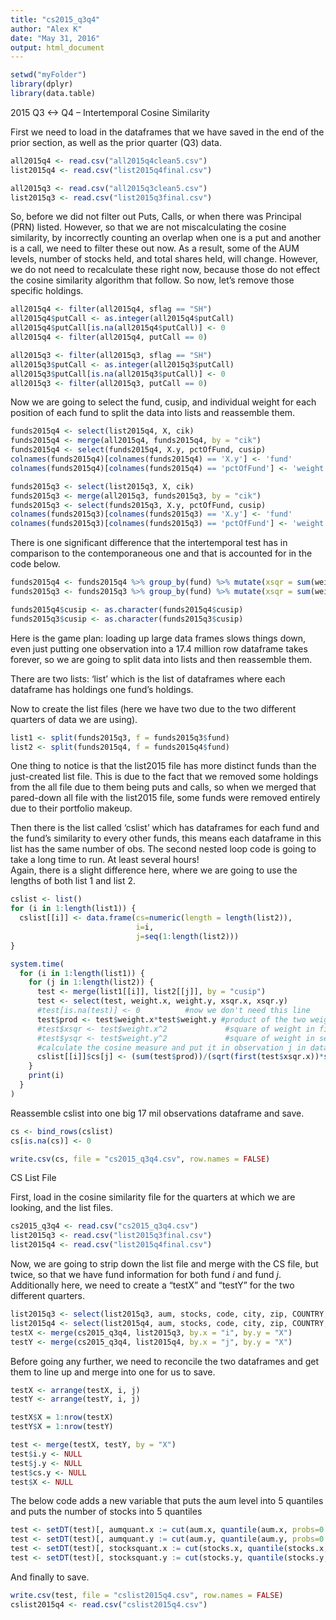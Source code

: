 ```yaml
---
title: "cs2015_q3q4"
author: "Alex K"
date: "May 31, 2016"
output: html_document
---
```


```r
setwd("myFolder")
library(dplyr)
library(data.table)
```
2015 Q3 <-> Q4 -- Intertemporal Cosine Similarity  
  
First we need to load in the dataframes that we have saved in the end of the prior section, as well as the prior quarter (Q3) data.
```r
all2015q4 <- read.csv("all2015q4clean5.csv")
list2015q4 <- read.csv("list2015q4final.csv")

all2015q3 <- read.csv("all2015q3clean5.csv")
list2015q3 <- read.csv("list2015q3final.csv")
```

So, before we did not filter out Puts, Calls, or when there was Principal (PRN) listed. However, so that we are not miscalculating the cosine similarity, by incorrectly counting an overlap when one is a put and another is a call, we need to filter these out now. As a result, some of the AUM levels, number of stocks held, and total shares held, will change. However, we do not need to recalculate these right now, because those do not effect the cosine similarity algorithm that follow. So now, let's remove those specific holdings.
```r
all2015q4 <- filter(all2015q4, sflag == "SH")
all2015q4$putCall <- as.integer(all2015q4$putCall)
all2015q4$putCall[is.na(all2015q4$putCall)] <- 0
all2015q4 <- filter(all2015q4, putCall == 0)

all2015q3 <- filter(all2015q3, sflag == "SH")
all2015q3$putCall <- as.integer(all2015q3$putCall)
all2015q3$putCall[is.na(all2015q3$putCall)] <- 0
all2015q3 <- filter(all2015q3, putCall == 0)
```

Now we are going to select the fund, cusip, and individual weight for each position of each fund to split the data into lists and reassemble them.
```r
funds2015q4 <- select(list2015q4, X, cik)
funds2015q4 <- merge(all2015q4, funds2015q4, by = "cik")
funds2015q4 <- select(funds2015q4, X.y, pctOfFund, cusip)
colnames(funds2015q4)[colnames(funds2015q4) == 'X.y'] <- 'fund'
colnames(funds2015q4)[colnames(funds2015q4) == 'pctOfFund'] <- 'weight'

funds2015q3 <- select(list2015q3, X, cik)
funds2015q3 <- merge(all2015q3, funds2015q3, by = "cik")
funds2015q3 <- select(funds2015q3, X.y, pctOfFund, cusip)
colnames(funds2015q3)[colnames(funds2015q3) == 'X.y'] <- 'fund'
colnames(funds2015q3)[colnames(funds2015q3) == 'pctOfFund'] <- 'weight'
```

There is one significant difference that the intertemporal test has in comparison to the contemporaneous one and that is accounted for in the code below.
```r
funds2015q4 <- funds2015q4 %>% group_by(fund) %>% mutate(xsqr = sum(weight^2))
funds2015q3 <- funds2015q3 %>% group_by(fund) %>% mutate(xsqr = sum(weight^2))

funds2015q4$cusip <- as.character(funds2015q4$cusip)
funds2015q3$cusip <- as.character(funds2015q3$cusip)
```

Here is the game plan: loading up large data frames slows things down, even just putting one observation into a 17.4 million row dataframe takes forever, so we  are going to split data into lists and then reassemble them.  
  
There are two lists: 'list' which is the list of dataframes where each dataframe has holdings one fund's holdings.  

Now to create the list files (here we have two due to the two different quarters of data we are using).
```r
list1 <- split(funds2015q3, f = funds2015q3$fund)
list2 <- split(funds2015q4, f = funds2015q4$fund)
```
One thing to notice is that the list2015 file has more distinct funds than the just-created list file. This is due to the fact that we removed some holdings from the all file due to them being puts and calls, so when we merged that pared-down all file with the list2015 file, some funds were removed entirely due to their portfolio makeup. 
 
Then there is the list called 'cslist' which has dataframes for each fund and the fund's similarity to every other funds, this means each dataframe in this list has the same number of obs. The second nested loop code is going to take a long time to run. At least several hours!  
Again, there is a slight difference here, where we are going to use the lengths of both list 1 and list 2.
```r
cslist <- list()
for (i in 1:length(list1)) {
  cslist[[i]] <- data.frame(cs=numeric(length = length(list2)), 
                            i=i,
                            j=seq(1:length(list2)))
}
```


```r
system.time( 
  for (i in 1:length(list1)) {
    for (j in 1:length(list2)) {
      test <- merge(list1[[i]], list2[[j]], by = "cusip")     
      test <- select(test, weight.x, weight.y, xsqr.x, xsqr.y)
      #test[is.na(test)] <- 0          #now we don't need this line
      test$prod <- test$weight.x*test$weight.y #product of the two weights
      #test$xsqr <- test$weight.x^2             #square of weight in first fund
      #test$ysqr <- test$weight.y^2             #square of weight in second fund
      #calculate the cosine measure and put it in observation j in dataframe i in list cslist
      cslist[[i]]$cs[j] <- (sum(test$prod))/(sqrt(first(test$xsqr.x))*sqrt(first(test$xsqr.y))) #cosine similarity equation
    }
    print(i)
  }
)
```

Reassemble cslist into one big 17 mil observations dataframe and save.
```r
cs <- bind_rows(cslist)
cs[is.na(cs)] <- 0

write.csv(cs, file = "cs2015_q3q4.csv", row.names = FALSE)
```

CS List File  

First, load in the cosine similarity file for the quarters at which we are looking, and the list files.
```r
cs2015_q3q4 <- read.csv("cs2015_q3q4.csv")
list2015q3 <- read.csv("list2015q3final.csv")
list2015q4 <- read.csv("list2015q4final.csv")
```
Now, we are going to strip down the list file and merge with the CS file, but twice, so that we have fund information for both fund *i* and fund *j*. Additionally here, we need to create a "testX" and "testY" for the two different quarters.  
```r
list2015q3 <- select(list2015q3, aum, stocks, code, city, zip, COUNTRY, REGION, X)
list2015q4 <- select(list2015q4, aum, stocks, code, city, zip, COUNTRY, REGION, X)
testX <- merge(cs2015_q3q4, list2015q3, by.x = "i", by.y = "X")
testY <- merge(cs2015_q3q4, list2015q4, by.x = "j", by.y = "X")
```
Before going any further, we need to reconcile the two dataframes and get them to line up and merge into one for us to save.
```r
testX <- arrange(testX, i, j)
testY <- arrange(testY, i, j)

testX$X = 1:nrow(testX)
testY$X = 1:nrow(testY)

test <- merge(testX, testY, by = "X")
test$i.y <- NULL
test$j.y <- NULL
test$cs.y <- NULL
test$X <- NULL
```
The below code adds a new variable that puts the aum level into 5 quantiles and puts the number of stocks into 5 quantiles
```r
test <- setDT(test)[, aumquant.x := cut(aum.x, quantile(aum.x, probs=0:5/5), include.lowest=TRUE, labels=FALSE)]
test <- setDT(test)[, aumquant.y := cut(aum.y, quantile(aum.y, probs=0:5/5), include.lowest=TRUE, labels=FALSE)]
test <- setDT(test)[, stocksquant.x := cut(stocks.x, quantile(stocks.x, probs=0:5/5), include.lowest=TRUE, labels=FALSE)]
test <- setDT(test)[, stocksquant.y := cut(stocks.y, quantile(stocks.y, probs=0:5/5), include.lowest=TRUE, labels=FALSE)]
```
And finally to save. 
```r
write.csv(test, file = "cslist2015q4.csv", row.names = FALSE)
cslist2015q4 <- read.csv("cslist2015q4.csv")
```
